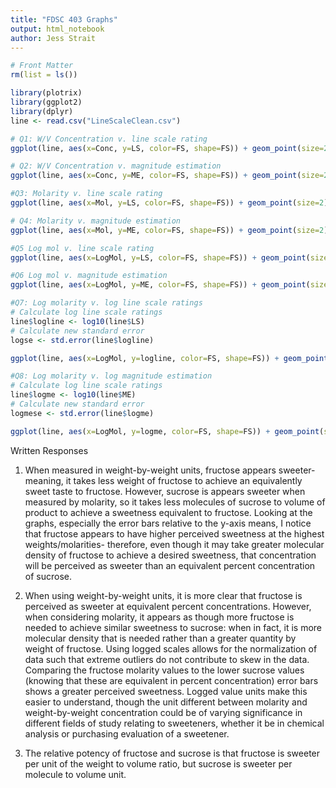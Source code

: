 ---
title: "FDSC 403 Graphs"
output: html_notebook
author: Jess Strait
---


```{r}
# Front Matter
rm(list = ls())

library(plotrix)
library(ggplot2)
library(dplyr)
line <- read.csv("LineScaleClean.csv")
```

```{r, fig.width=10,fig.height=8}
# Q1: W/V Concentration v. line scale rating
ggplot(line, aes(x=Conc, y=LS, color=FS, shape=FS)) + geom_point(size=2) + geom_errorbar(aes(ymin=Mean-SE, ymax=Mean+SE), size=1, alpha=.2) + labs(title="Weight/Volume Sucrose Concentration Versus Line Scale Rating", x="Weight/Volume Concentration", y="Line Scale Rating (cm)", color="Sweetener", shape="Sweetener") + scale_x_continuous(breaks=c(.025, .05, .1, .15, .2), labels=c(".025", ".05", ".10", ".15", ".20")) + theme_bw()
```

```{r, fig.width=10,fig.height=8}
# Q2: W/V Concentration v. magnitude estimation
ggplot(line, aes(x=Conc, y=ME, color=FS, shape=FS)) + geom_point(size=2) + geom_errorbar(aes(ymin=MEMean-MESE, ymax=MEMean+MESE), size=1, alpha=.2) + labs(title="Weight/Volume Sucrose Concentration Versus Magnitude Estimation", x="Weight/Volume Concentration", y="Magnitude Estimation", color="Sweetener", shape="Sweetener") + scale_x_continuous(breaks=c(.025, .05, .1, .15, .2), labels=c(".025", ".05", ".10", ".15", ".20")) + scale_y_continuous(breaks=c(1, 10, 20, 30, 40, 50, 60, 70, 80, 90, 100, 110, 120))  + theme_bw()
```

```{r, fig.width=12,fig.height=8}
#Q3: Molarity v. line scale rating
ggplot(line, aes(x=Mol, y=LS, color=FS, shape=FS)) + geom_point(size=2) + geom_errorbar(aes(ymin=Mean-SE, ymax=Mean+SE), size=1, width=.05, alpha=.2) + labs(title="Molarity Versus Line Scale Rating", x="Molarity", y="Line Scale Rating (cm)", color="Sweetener", shape="Sweetener") + scale_x_continuous(breaks=c(.1, .3, .5, .7, .9, 1.1, 1.3)) + theme_bw()
```

```{r, fig.width=10,fig.height=8}
# Q4: Molarity v. magnitude estimation
ggplot(line, aes(x=Mol, y=ME, color=FS, shape=FS)) + geom_point(size=2) + geom_errorbar(aes(ymin=MEMean-MESE, ymax=MEMean+MESE), size=1, width=.1, alpha=.2) + labs(title="Molarity Versus Magnitude Estimation", x="Molarity", y="Magnitude Estimaton", color="Sweetener", shape="Sweetener") + scale_x_continuous(breaks=c(.1, .3, .5, .7, .9, 1.1, 1.3)) + scale_y_continuous(breaks=c(1, 10, 20, 30, 40, 50, 60, 70, 80, 90, 100, 110, 120))+ theme_bw()
```


```{r, fig.width=12,fig.height=8}
#Q5 Log mol v. line scale rating
ggplot(line, aes(x=LogMol, y=LS, color=FS, shape=FS)) + geom_point(size=2) + geom_errorbar(aes(ymin=Mean-SE, ymax=Mean+SE), size=1, width=.05, alpha=.2) + labs(title="Log Molarity Versus Line Scale Rating", x="Log Molarity", y="Line Scale Rating (cm)", color="Sweetener", shape="Sweetener") + theme_bw()
```

```{r, fig.width=12,fig.height=8}
#Q6 Log mol v. magnitude estimation
ggplot(line, aes(x=LogMol, y=ME, color=FS, shape=FS)) + geom_point(size=2) + geom_errorbar(aes(ymin=MEMean-MESE, ymax=MEMean+MESE), size=1, width=.05, alpha=.2) + labs(title="Log Molarity Versus Magnitude Estimation", x="Log Molarity", y="Magnitude Estimation", color="Sweetener", shape="Sweetener") + scale_y_continuous(breaks=c(1, 10, 20, 30, 40, 50, 60, 70, 80, 90, 100, 110, 120)) + theme_bw()
```

```{r, fig.width=12,fig.height=8}
#Q7: Log molarity v. log line scale ratings
# Calculate log line scale ratings
line$logline <- log10(line$LS)
# Calculate new standard error
logse <- std.error(line$logline)

ggplot(line, aes(x=LogMol, y=logline, color=FS, shape=FS)) + geom_point(size=2) + geom_errorbar(aes(ymin=LogMean-logse, ymax=LogMean+logse), size=1, width=.05, alpha=.2) + labs(title="Log Molarity Versus Log Line Scale Rating", x="Log Molarity", y="Log Line Scale Rating (cm)", color="Sweetener", shape="Sweetener") + theme_bw()
```

```{r, fig.width=12,fig.height=8}
#Q8: Log molarity v. log magnitude estimation
# Calculate log line scale ratings
line$logme <- log10(line$ME)
# Calculate new standard error
logmese <- std.error(line$logme)

ggplot(line, aes(x=LogMol, y=logme, color=FS, shape=FS)) + geom_point(size=2) + geom_errorbar(aes(ymin=MELogMean-logmese, ymax=MELogMean+logmese), size=1, width=.05, alpha=.2) + labs(title="Log Molarity Versus Log Magnitude Estimation", x="Log Molarity", y="Log Magnitude Estimation", color="Sweetener", shape="Sweetener") + theme_bw()
```

Written Responses

1. When measured in weight-by-weight units, fructose appears sweeter- meaning, it takes less weight of fructose to achieve an equivalently sweet taste to fructose. However, sucrose is appears sweeter when measured by molarity, so it takes less molecules of sucrose to volume of product to achieve a sweetness equivalent to fructose. Looking at the graphs, especially the error bars relative to the y-axis means, I notice that fructose appears to have higher perceived sweetness at the highest weights/molarities- therefore, even though it may take greater molecular density of fructose to achieve a desired sweetness, that concentration will be perceived as sweeter than an equivalent percent concentration of sucrose.

2. When using weight-by-weight units, it is more clear that fructose is perceived as sweeter at equivalent percent concentrations. However, when considering molarity, it appears as though more fructose is needed to achieve similar sweetness to sucrose: when in fact, it is more molecular density that is needed rather than a greater quantity by weight of fructose. Using logged scales allows for the normalization of data such that extreme outliers do not contribute to skew in the data. Comparing the fructose molarity values to the lower sucrose values (knowing that these are equivalent in percent concentration) error bars shows a greater perceived sweetness. Logged value units make this easier to understand, though the unit different between molarity and weight-by-weight concentration could be of varying significance in different fields of study relating to sweeteners, whether it be in chemical analysis or purchasing evaluation of a sweetener.

3. The relative potency of fructose and sucrose is that fructose is sweeter per unit of the weight to volume ratio, but sucrose is sweeter per molecule to volume unit.

